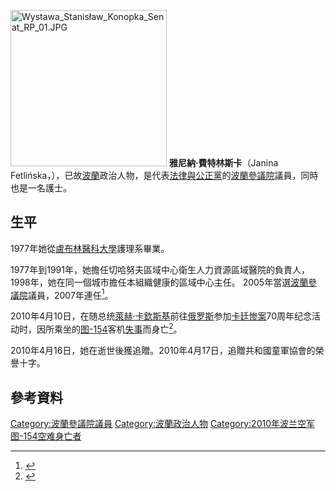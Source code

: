 [[File:Wystawa_Stanisław_Konopka_Senat_RP_01.JPG|250px]]
'''雅尼納·費特林斯卡'''（Janina Fetlińska，{{bd|1952年|6月14日|2010年|4月10日}}），已故[[波蘭|波蘭]]政治人物，是代表[[法律與公正黨|法律與公正黨]]的[[參議院_(波蘭)|波蘭參議院]]議員，同時也是一名護士。
==生平==
1977年她從[[盧布林醫科大學|盧布林醫科大學]]護理系畢業。

1977年到1991年，她擔任切哈努夫區域中心衛生人力資源區域醫院的負責人，1998年，她在同一個城市擔任本組織健康的區域中心主任。
2005年當選[[參議院_(波蘭)|波蘭參議院]]議員，2007年連任<ref>{{Cite web |url=http://ww2.senat.pl/k7/senat/senator/fetlinska.htm |title=Biogram na stronie Senatu (VII kadencja). dostęp 10 kwietnia 2010 |access-date=2017-03-19 |archive-date=2015-04-02 |archive-url=https://web.archive.org/web/20150402090550/http://ww2.senat.pl/k7/senat/senator/fetlinska.htm |dead-url=no }}</ref>。

2010年4月10日，在随总统[[萊赫·卡欽斯基|萊赫·卡欽斯基]]前往[[俄罗斯|俄罗斯]]参加[[卡廷惨案|卡廷惨案]]70周年纪念活动时，因所乘坐的[[图-154|图-154]]客机[[2010年波兰空军图-154坠机事件|失事]]而身亡<ref>{{cite web|url=http://news.sina.com.cn/w/2010-04-10/201120047450.shtml|title=媒体公布波兰总统失事飞机乘客详细名单|publisher=新浪新闻|accessdate=2010-04-11|archive-date=2010-04-13|archive-url=https://web.archive.org/web/20100413232624/http://news.sina.com.cn/w/2010-04-10/201120047450.shtml|dead-url=no}}</ref>。

2010年4月16日，她在逝世後獲追贈{{link-en|Order of Polonia Restituta|Order of Polonia Restituta|波蘭復興勳章|}}。2010年4月17日，追贈共和國童軍協會的榮譽十字。

==參考資料==
{{reflist}}

[[Category:波蘭參議院議員|Category:波蘭參議院議員]]
[[Category:波蘭政治人物|Category:波蘭政治人物]]
[[Category:2010年波兰空军图-154空难身亡者|Category:2010年波兰空军图-154空难身亡者]]
